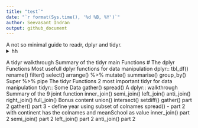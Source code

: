 ```yaml
---
title: "test`"
date: "`r format(Sys.time(), '%d %B, %Y')`"
author: Seevasant Indran
output: github_document
---
```


A not so minimal guide to readr, dplyr and tidyr.
<details>
  <summary>
hh
  </summary>
WARNING!! install.packages()+ CONTENT
Why Data Manipulation
Examples of Messy vs Tidy data
A gapminder tidy <- untidy walkthough
Untidy gapminder (above) vs tidy gapminder (below).
A dplyr walkthrough
Summary of the main dplyr Functions
Relationship to the other functions
Tibble diff
{base} R and dplyr
Chaining
</details>

A tidyr walkthrough
Summary of the tidyr main Functions
# The dplyr Functions
Most usefull dplyr functions for data manipulation
dplyr::
tbl_df()
rename()
filter()
select()
arrange()
%>%
mutate()
summarise()
group_by()
Super %>% pipe
The tidyr Functions
2 most important tidyr for data manipulation
tidyr::
Some Data
gather()
spread()
A dplyr:: walkthrough
Summary of the 9 joint function
inner_join()
semi_join()
left_join()
anti_join()
right_join()
full_join()
Bonus content
union()
intersect()
setdiff()
gather() part 2
gather() part 3 - define year using subset of colnames
spread() - part 2 with continent has the colnames and meanSchool as value
inner_join() part 2
semi_join() part 2
left_join() part 2
anti_join() part 2


